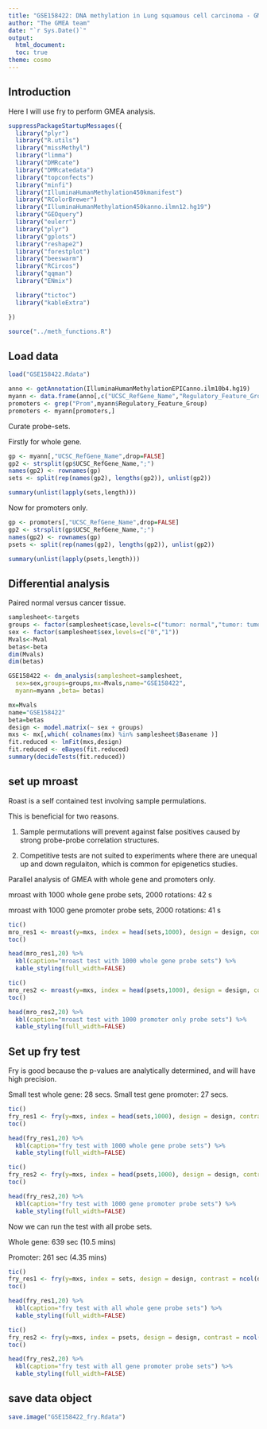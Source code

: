 ```yaml
---
title: "GSE158422: DNA methylation in Lung squamous cell carcinoma - GMEA using fry()"
author: "The GMEA team"
date: "`r Sys.Date()`"
output:
  html_document:
  toc: true
theme: cosmo
---
```


## Introduction

Here I will use fry to perform GMEA analysis.

```r

suppressPackageStartupMessages({
  library("plyr")
  library("R.utils")
  library("missMethyl")
  library("limma")
  library("DMRcate")
  library("DMRcatedata")
  library("topconfects")
  library("minfi")
  library("IlluminaHumanMethylation450kmanifest")
  library("RColorBrewer")
  library("IlluminaHumanMethylation450kanno.ilmn12.hg19")
  library("GEOquery")
  library("eulerr")
  library("plyr")
  library("gplots")
  library("reshape2")
  library("forestplot")
  library("beeswarm")
  library("RCircos")
  library("qqman")
  library("ENmix")

  library("tictoc")
  library("kableExtra")

})

source("../meth_functions.R")

```

## Load data

```r

load("GSE158422.Rdata")

anno <- getAnnotation(IlluminaHumanMethylationEPICanno.ilm10b4.hg19)
myann <- data.frame(anno[,c("UCSC_RefGene_Name","Regulatory_Feature_Group","Islands_Name","Relation_to_Island")])
promoters <- grep("Prom",myann$Regulatory_Feature_Group)
promoters <- myann[promoters,]

```

Curate probe-sets.

Firstly for whole gene.

```r

gp <- myann[,"UCSC_RefGene_Name",drop=FALSE]
gp2 <- strsplit(gp$UCSC_RefGene_Name,";")
names(gp2) <- rownames(gp)
sets <- split(rep(names(gp2), lengths(gp2)), unlist(gp2))

summary(unlist(lapply(sets,length)))

```

Now for promoters only.

```r

gp <- promoters[,"UCSC_RefGene_Name",drop=FALSE]
gp2 <- strsplit(gp$UCSC_RefGene_Name,";")
names(gp2) <- rownames(gp)
psets <- split(rep(names(gp2), lengths(gp2)), unlist(gp2))

summary(unlist(lapply(psets,length)))

```

## Differential analysis

Paired normal versus cancer tissue.


```r

samplesheet<-targets
groups <- factor(samplesheet$case,levels=c("tumor: normal","tumor: tumor"))
sex <- factor(samplesheet$sex,levels=c("0","1"))
Mvals<-Mval
betas<-beta
dim(Mvals)
dim(betas)

GSE158422 <- dm_analysis(samplesheet=samplesheet,
  sex=sex,groups=groups,mx=Mvals,name="GSE158422",
  myann=myann ,beta= betas)

mx=Mvals
name="GSE158422"
beta=betas
design <- model.matrix(~ sex + groups)
mxs <- mx[,which( colnames(mx) %in% samplesheet$Basename )]
fit.reduced <- lmFit(mxs,design)
fit.reduced <- eBayes(fit.reduced)
summary(decideTests(fit.reduced))

```

## set up mroast

Roast is a self contained test involving sample permulations.

This is beneficial for two reasons.

1. Sample permutations will prevent against false positives caused by strong
probe-probe correlation structures.

2. Competitive tests are not suited to experiments where there are unequal up and down
regulaiton, which is common for epigenetics studies.

Parallel analysis of GMEA with whole gene and promoters only.

mroast with 1000 whole gene probe sets, 2000 rotations: 42 s

mroast with 1000 gene promoter probe sets, 2000 rotations: 41 s

```r

tic()
mro_res1 <- mroast(y=mxs, index = head(sets,1000), design = design, contrast = ncol(design), nrot = 2000 )
toc()

head(mro_res1,20) %>%
  kbl(caption="mroast test with 1000 whole gene probe sets") %>%
  kable_styling(full_width=FALSE)

tic()
mro_res2 <- mroast(y=mxs, index = head(psets,1000), design = design, contrast = ncol(design), nrot = 2000 )
toc()

head(mro_res2,20) %>%
  kbl(caption="mroast test with 1000 promoter only probe sets") %>%
  kable_styling(full_width=FALSE)

```

## Set up fry test

Fry is good because the p-values are analytically determined, and will have high precision.

Small test whole gene: 28 secs.
Small test gene promoter: 27 secs.

```r

tic()
fry_res1 <- fry(y=mxs, index = head(sets,1000), design = design, contrast = ncol(design) )
toc()

head(fry_res1,20) %>%
  kbl(caption="fry test with 1000 whole gene probe sets") %>%
  kable_styling(full_width=FALSE)

tic()
fry_res2 <- fry(y=mxs, index = head(psets,1000), design = design, contrast = ncol(design) )
toc()

head(fry_res2,20) %>%
  kbl(caption="fry test with 1000 gene promoter probe sets") %>%
  kable_styling(full_width=FALSE)

```

Now we can run the test with all probe sets.

Whole gene: 639 sec (10.5 mins)

Promoter: 261 sec (4.35 mins)

```r

tic()
fry_res1 <- fry(y=mxs, index = sets, design = design, contrast = ncol(design) )
toc()

head(fry_res1,20) %>%
  kbl(caption="fry test with all whole gene probe sets") %>%
  kable_styling(full_width=FALSE)

tic()
fry_res2 <- fry(y=mxs, index = psets, design = design, contrast = ncol(design) )
toc()

head(fry_res2,20) %>%
  kbl(caption="fry test with all gene promoter probe sets") %>%
  kable_styling(full_width=FALSE)

```

## save data object

```r

save.image("GSE158422_fry.Rdata")

```
